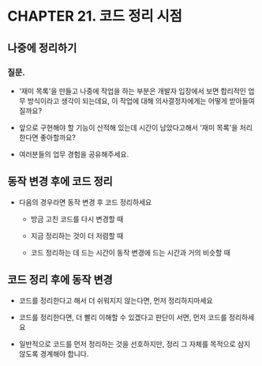 # CHAPTER 21. 코드 정리 시점

## 나중에 정리하기

### 질문.

- '재미 목록'을 만들고 나중에 작업을 하는 부분은 개발자 입장에서 보면 합리적인 업무 방식이라고 생각이 되는데요, 이 작업에 대해 의사결정자에게는 어떻게 받아들여질까요?

- 앞으로 구현해야 할 기능이 산적해 있는데 시간이 남았다고해서 '재미 목록'을 처리한다면 좋아할까요?

- 여러분들의 업무 경험을 공유해주세요.

## 동작 변경 후에 코드 정리

- 다음의 경우라면 동작 변경 후 코드 정리하세요

  - 방금 고친 코드를 다시 변경할 때

  - 지금 정리하는 것이 더 저렴할 때

  - 코드 정리하는 데 드는 시간이 동작 변경에 드는 시간과 거의 비슷할 때

## 코드 정리 후에 동작 변경

- 코드를 정리한다고 해서 더 쉬워지지 않는다면, 먼저 정리하지마세요

- 코드를 정리한다면, 더 빨리 이해할 수 있겠다고 판단이 서면, 먼저 코드를 정리하세요

- 일반적으로 코드를 먼저 정리하는 것을 선호하지만, 정리 그 자체를 목적으로 삼지 않도록 경계해야 합니다.
